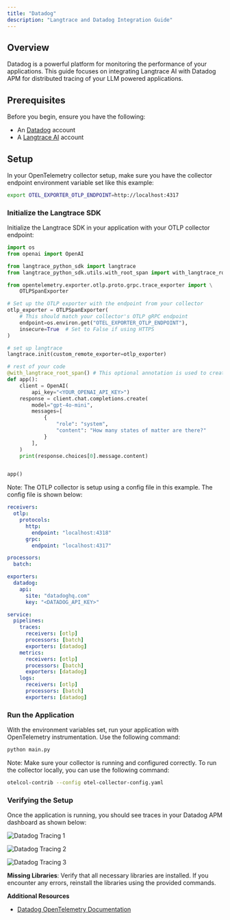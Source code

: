 ```yaml
---
title: "Datadog"
description: "Langtrace and Datadog Integration Guide"
---
```


## Overview

Datadog is a powerful platform for monitoring the performance of your applications. This guide focuses on integrating Langtrace AI with Datadog APM for distributed tracing of your LLM powered applications.

## Prerequisites

Before you begin, ensure you have the following:

- An [Datadog](https://datadoghq.com/) account
- A [Langtrace AI](http://langtrace.ai/) account

## Setup

In your OpenTelemetry collector setup, make sure you have the collector endpoint environment variable set like this example:

```bash
export OTEL_EXPORTER_OTLP_ENDPOINT=http://localhost:4317
```

### Initialize the Langtrace SDK

Initialize the Langtrace SDK in your application with your OTLP collector endpoint:

```python
import os
from openai import OpenAI

from langtrace_python_sdk import langtrace
from langtrace_python_sdk.utils.with_root_span import with_langtrace_root_span

from opentelemetry.exporter.otlp.proto.grpc.trace_exporter import \
    OTLPSpanExporter

# Set up the OTLP exporter with the endpoint from your collector
otlp_exporter = OTLPSpanExporter(
    # This should match your collector's OTLP gRPC endpoint
    endpoint=os.environ.get("OTEL_EXPORTER_OTLP_ENDPOINT"),
    insecure=True  # Set to False if using HTTPS
)

# set up langtrace
langtrace.init(custom_remote_exporter=otlp_exporter)

# rest of your code
@with_langtrace_root_span() # This optional annotation is used to create a parent root span for the entire application
def app():
    client = OpenAI(
        api_key="<YOUR_OPENAI_API_KEY>")
    response = client.chat.completions.create(
        model="gpt-4o-mini",
        messages=[
            {
                "role": "system",
                "content": "How many states of matter are there?"
            }
        ],
    )
    print(response.choices[0].message.content)


app()
```

Note: The OTLP collector is setup using a config file in this example. The config file is shown below:

```yaml
receivers:
  otlp:
    protocols:
      http:
        endpoint: "localhost:4318"
      grpc:
        endpoint: "localhost:4317"

processors:
  batch:

exporters:
  datadog:
    api:
      site: "datadoghq.com"
      key: "<DATADOG_API_KEY>"

service:
  pipelines:
    traces:
      receivers: [otlp]
      processors: [batch]
      exporters: [datadog]
    metrics:
      receivers: [otlp]
      processors: [batch]
      exporters: [datadog]
    logs:
      receivers: [otlp]
      processors: [batch]
      exporters: [datadog]
```

### **Run the Application**

With the environment variables set, run your application with OpenTelemetry instrumentation. Use the following command:

```bash
python main.py
```

Note: Make sure your collector is running and configured correctly. To run the collector locally, you can use the following command:

```bash
otelcol-contrib --config otel-collector-config.yaml
```

### **Verifying the Setup**

Once the application is running, you should see traces in your Datadog APM dashboard as shown below:

![Datadog Tracing 1](./images/datadog1.png)

![Datadog Tracing 2](./images/datadog2.png)

![Datadog Tracing 3](./images/datadog3.png)

**Missing Libraries**: Verify that all necessary libraries are installed. If you encounter any errors, reinstall the libraries using the provided commands.

**Additional Resources**

- [Datadog OpenTelemetry Documentation](https://docs.datadoghq.com/opentelemetry/)

